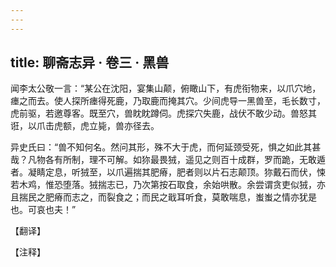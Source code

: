 ```yaml
---
---
---
```

title: 聊斋志异 · 卷三 · 黑兽
---

闻李太公敬一言：“某公在沈阳，宴集山颠，俯瞰山下，有虎衔物来，以爪穴地，瘗之而去。使人探所瘗得死鹿，乃取鹿而掩其穴。少间虎导一黑兽至，毛长数寸，虎前驱，若邀尊客。既至穴，兽眈眈蹲伺。虎探穴失鹿，战伏不敢少动。兽怒其诳，以爪击虎额，虎立毙，兽亦径去。

异史氏曰：“兽不知何名。然问其形，殊不大于虎，而何延颈受死，惧之如此其甚哉？凡物各有所制，理不可解。如狝最畏狨，遥见之则百十成群，罗而跪，无敢遁者。凝睛定息，听狨至，以爪遍揣其肥瘠，肥者则以片石志颠顶。狝戴石而伏，悚若木鸡，惟恐堕落。狨揣志已，乃次第按石取食，余始哄散。余尝谓贪吏似狨，亦且揣民之肥瘠而志之，而裂食之；而民之戢耳听食，莫敢喘息，蚩蚩之情亦犹是也。可哀也夫！”

【翻译】

【注释】

